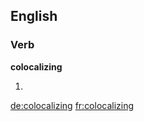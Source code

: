 ==English==

===Verb===
'''colocalizing'''

# {{present participle of|[[colocalize]]}}

[[de:colocalizing]]
[[fr:colocalizing]]